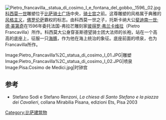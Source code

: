 [[Image:Pietro_francavilla,_statua_di_cosimo_I_e_fontana_del_gobbo,_1596,_02.jpg|thumb]]
[[科西莫一世|科西莫一世]]雕塑位于[[比萨|比萨]][[骑士广场|骑士广场]]中央，[[骑士宫|骑士宫]]之前。这尊雕塑的风格属于典雅的[[风格主义|风格主义]]，[[佛罗伦萨|佛罗伦萨]]霸权的标志。由科西莫一世之子，托斯卡纳大公[[斐迪南一世·德·美第奇|斐迪南一世·德·美第奇]]在1596年委托法国-弗拉芒雕刻家[[彼得罗·弗兰卡维拉|彼得罗·弗兰卡维拉]]（Pietro Francavilla）所作。科西莫大公身穿圣斯德望骑士团大法师的长袍，站在一个高高的底座上，征服一只[[海豚|海豚]]，作为他在海上统治的象征。底座前面的喷泉，也为Francavilla所作。

<gallery>
Image:Pietro_Francavilla%2C_statua_di_cosimo_I_01.JPG|雕塑
Image:Pietro_Francavilla%2C_statua_di_cosimo_I_02.JPG|喷泉
Image:Pisa.Cosimo de Medici.jpg|时钟宫
</gallery>

==参考==
*Stefano Sodi e Stefano Renzoni, ''La chiesa di Santo Stefano e la piazza dei Cavalieri'', collana Mirabilia Pisana, edizioni Ets, Pisa 2003

[[Category:比萨建筑物|Category:比萨建筑物]]